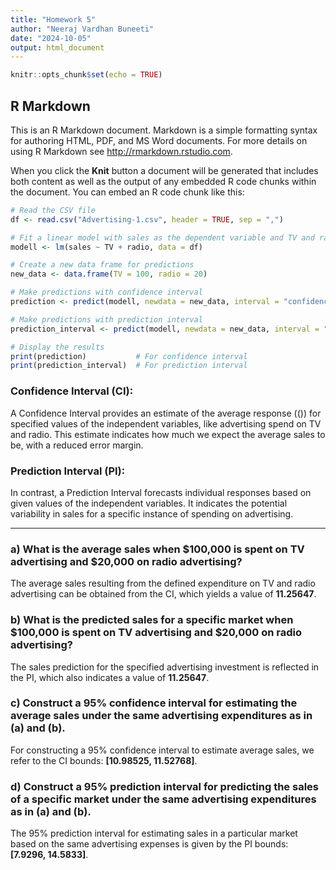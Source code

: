 ```yaml
---
title: "Homework 5"
author: "Neeraj Vardhan Buneeti"
date: "2024-10-05"
output: html_document
---
```


```r
knitr::opts_chunk$set(echo = TRUE)
```

## R Markdown

This is an R Markdown document. Markdown is a simple formatting syntax for authoring HTML, PDF, and MS Word documents. For more details on using R Markdown see <http://rmarkdown.rstudio.com>.

When you click the **Knit** button a document will be generated that includes both content as well as the output of any embedded R code chunks within the document. You can embed an R code chunk like this:

```r
# Read the CSV file
df <- read.csv("Advertising-1.csv", header = TRUE, sep = ",")

# Fit a linear model with sales as the dependent variable and TV and radio as predictors
modell <- lm(sales ~ TV + radio, data = df)

# Create a new data frame for predictions
new_data <- data.frame(TV = 100, radio = 20)

# Make predictions with confidence interval
prediction <- predict(modell, newdata = new_data, interval = "confidence", level = 0.95)

# Make predictions with prediction interval
prediction_interval <- predict(modell, newdata = new_data, interval = "prediction", level = 0.95)

# Display the results
print(prediction)           # For confidence interval
print(prediction_interval)  # For prediction interval


```




### Confidence Interval (CI):
A Confidence Interval provides an estimate of the average response (\(\hat{y}\)) for specified values of the independent variables, like advertising spend on TV and radio. This estimate indicates how much we expect the average sales to be, with a reduced error margin.

### Prediction Interval (PI):
In contrast, a Prediction Interval forecasts individual responses based on given values of the independent variables. It indicates the potential variability in sales for a specific instance of spending on advertising.

---

### a) What is the average sales when $100,000 is spent on TV advertising and $20,000 on radio advertising?
The average sales resulting from the defined expenditure on TV and radio advertising can be obtained from the CI, which yields a value of **11.25647**.

### b) What is the predicted sales for a specific market when $100,000 is spent on TV advertising and $20,000 on radio advertising?
The sales prediction for the specified advertising investment is reflected in the PI, which also indicates a value of **11.25647**.

### c) Construct a 95% confidence interval for estimating the average sales under the same advertising expenditures as in (a) and (b).
For constructing a 95% confidence interval to estimate average sales, we refer to the CI bounds: **[10.98525, 11.52768]**.

### d) Construct a 95% prediction interval for predicting the sales of a specific market under the same advertising expenditures as in (a) and (b).
The 95% prediction interval for estimating sales in a particular market based on the same advertising expenses is given by the PI bounds: **[7.9296, 14.5833]**.
